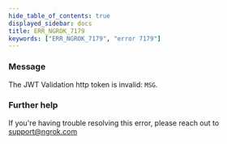 ```yaml
---
hide_table_of_contents: true
displayed_sidebar: docs
title: ERR_NGROK_7179
keywords: ["ERR_NGROK_7179", "error 7179"]
---
```


### Message

The JWT Validation http token is invalid: `MSG`.

### Further help

If you're having trouble resolving this error, please reach out to [support@ngrok.com](mailto:support@ngrok.com?subject=Help%20with%20ERR_NGROK_7179)
